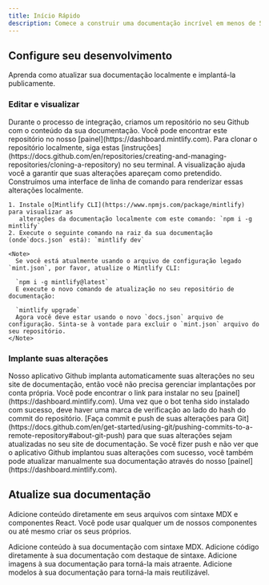 ```yaml
---
title: Início Rápido
description: Comece a construir uma documentação incrível em menos de 5 minutos
---
```


## Configure seu desenvolvimento

Aprenda como atualizar sua documentação localmente e implantá-la publicamente.

### Editar e visualizar

<AccordionGroup>
  <Accordion icon="github" title="Clone your docs locally">
    Durante o processo de integração, criamos um repositório no seu Github com
    o conteúdo da sua documentação. Você pode encontrar este repositório no nosso
    [painel](https://dashboard.mintlify.com). Para clonar o repositório
    localmente, siga estas
    [instruções](https://docs.github.com/en/repositories/creating-and-managing-repositories/cloning-a-repository)
    no seu terminal.
  </Accordion>

  <Accordion icon="rectangle-terminal" title="Preview changes">
    A visualização ajuda você a garantir que suas alterações apareçam como pretendido. Construímos uma
    interface de linha de comando para renderizar essas alterações localmente.

    1. Instale o[Mintlify CLI](https://www.npmjs.com/package/mintlify) para visualizar as
       alterações da documentação localmente com este comando: `npm i -g mintlify`
    2. Execute o seguinte comando na raiz da sua documentação (onde`docs.json` está): `mintlify dev`

    <Note>
      Se você está atualmente usando o arquivo de configuração legado `mint.json`, por favor, atualize o Mintlify CLI:

      `npm i -g mintlify@latest`
      E execute o novo comando de atualização no seu repositório de documentação:

      `mintlify upgrade`
      Agora você deve estar usando o novo `docs.json` arquivo de configuração. Sinta-se à vontade para excluir o `mint.json` arquivo do seu repositório.
    </Note>
  </Accordion>
</AccordionGroup>

### Implante suas alterações

<AccordionGroup>
  <Accordion icon="message-bot" title="Install our Github app">
    Nosso aplicativo Github implanta automaticamente suas alterações no seu site de documentação, então você
    não precisa gerenciar implantações por conta própria. Você pode encontrar o link para instalar no seu [painel](https://dashboard.mintlify.com). Uma vez que o bot tenha sido
    instalado com sucesso, deve haver uma marca de verificação ao lado do hash do commit
    do repositório.
  </Accordion>

  <Accordion icon="rocket" title="Push your changes">
    [Faça commit e push de suas alterações para
    Git](https://docs.github.com/en/get-started/using-git/pushing-commits-to-a-remote-repository#about-git-push)
    para que suas alterações sejam atualizadas no seu site de documentação. Se você fizer push e não ver que
    o aplicativo Github implantou suas alterações com sucesso, você também pode atualizar manualmente
    sua documentação através do nosso [painel](https://dashboard.mintlify.com).
  </Accordion>
</AccordionGroup>

## Atualize sua documentação

Adicione conteúdo diretamente em seus arquivos com sintaxe MDX e componentes React. Você pode usar qualquer um de nossos componentes ou até mesmo criar os seus próprios.

<CardGroup>
  <Card title="Add Content With MDX" icon="file" href="/essentials/markdown">
    Adicione conteúdo à sua documentação com sintaxe MDX.
  </Card>

  <Card title="Add Code Blocks" icon="square-code" href="/essentials/code">
    Adicione código diretamente à sua documentação com destaque de sintaxe.
  </Card>

  <Card title="Add Images" icon="image" href="/essentials/images">
    Adicione imagens à sua documentação para torná-la mais atraente.
  </Card>

  <Card title="Add Custom Components" icon="puzzle-piece" href="/essentials/reusable-snippets">
    Adicione modelos à sua documentação para torná-la mais reutilizável.
  </Card>
</CardGroup>
